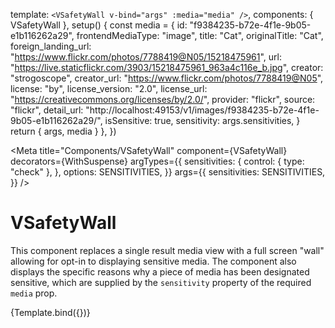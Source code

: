 


  template: `<VSafetyWall v-bind="args" :media="media" />`,
  components: { VSafetyWall },
  setup() {
    const media = {
      id: "f9384235-b72e-4f1e-9b05-e1b116262a29",
      frontendMediaType: "image",
      title: "Cat",
      originalTitle: "Cat",
      foreign_landing_url:
        "https://www.flickr.com/photos/7788419@N05/15218475961",
      url: "https://live.staticflickr.com/3903/15218475961_963a4c116e_b.jpg",
      creator: "strogoscope",
      creator_url: "https://www.flickr.com/photos/7788419@N05",
      license: "by",
      license_version: "2.0",
      license_url: "https://creativecommons.org/licenses/by/2.0/",
      provider: "flickr",
      source: "flickr",
      detail_url:
        "http://localhost:49153/v1/images/f9384235-b72e-4f1e-9b05-e1b116262a29/",
      isSensitive: true,
      sensitivity: args.sensitivities,
    }
    return { args, media }
  },
})

<Meta
  title="Components/VSafetyWall"
  component={VSafetyWall}
  decorators={WithSuspense}
  argTypes={{
    sensitivities: {
      control: { type: "check" },
    },
    options: SENSITIVITIES,
  }}
  args={{
    sensitivities: SENSITIVITIES,
  }}
/>

# VSafetyWall

This component replaces a single result media view with a full screen "wall"
allowing for opt-in to displaying sensitive media. The component also displays
the specific reasons why a piece of media has been designated sensitive, which
are supplied by the `sensitivity` property of the required `media` prop.

<Canvas>
  <Story name="default">{Template.bind({})}</Story>
</Canvas>
